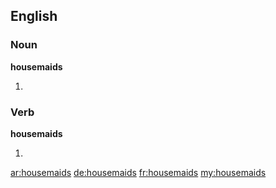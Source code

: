 ==English==

===Noun===
'''housemaids'''

# {{plural of|housemaid}}

===Verb===
'''housemaids'''

# {{third-person singular of|housemaid}}

[[ar:housemaids]]
[[de:housemaids]]
[[fr:housemaids]]
[[my:housemaids]]